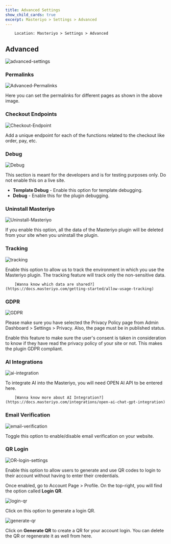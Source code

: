```yaml
---
title: Advanced Settings
show_child_cards: true
excerpt: Masteriyo > Settings > Advanced
---
```


        Location: Masteriyo > Settings > Advanced

## Advanced

![advanced-settings](https://github.com/Masteriyo/masteriyo-docs/assets/75772539/486bb28e-bf65-4ffe-8f15-d3e857b83403)

### Permalinks

![Advanced-Permalinks](https://user-images.githubusercontent.com/75772539/228789280-a03df1c9-2c89-4e3a-be47-73e67af79467.png)

Here you can set the permalinks for different pages as shown in the above image.

### Checkout Endpoints

![Checkout-Endpoint](https://user-images.githubusercontent.com/75772539/228789528-0f49ed2a-4dfc-4d4f-9f18-bb899d1ac4d3.png)

Add a unique endpoint for each of the functions related to the checkout like order, pay, etc.

### Debug

![Debug](https://user-images.githubusercontent.com/75772539/228789751-1330bfde-941f-479d-92fe-5af507627af2.png)

This section is meant for the developers and is for testing purposes only. Do not enable this on a live site.

- **Template Debug** - Enable this option for template debugging.
- **Debug** - Enable this for the plugin debugging.

### Uninstall Masteriyo

![Uninstall-Masteriyo](https://user-images.githubusercontent.com/75772539/228789976-a6c734a7-72c0-44ae-b5fb-ca45298a4ed1.png)

If you enable this option, all the data of the Masteriyo plugin will be deleted from your site when you uninstall the plugin.

### Tracking

![tracking](https://github.com/Masteriyo/masteriyo-docs/assets/75772539/fc5cfdc1-02c3-4a40-ac92-feb262b316eb)

Enable this option to allow us to track the environment in which you use the Masteriyo plugin. The tracking feature will track only the non-sensitive data.

        [Wanna know which data are shared?](https://docs.masteriyo.com/getting-started/allow-usage-tracking)

### GDPR

![GDPR](https://github.com/Masteriyo/masteriyo-docs/assets/75772539/08183b2b-f7d3-41f1-8640-59a3174a9edd)

Please make sure you have selected the Privacy Policy page from Admin Dashboard > Settings > Privacy. Also, the page must be in published status.

Enable this feature to make sure the user's consent is taken in consideration to know if they have read the privacy policy of your site or not. This makes the plugin GDPR compliant.

### AI Integrations

![ai-integration](https://github.com/Masteriyo/masteriyo-docs/assets/75772539/ea4b7917-c476-4701-8eea-4aea42bed53b)

To integrate AI into the Masteriyo, you will need OPEN AI API to be entered here.

        [Wanna know more about AI Integration?](https://docs.masteriyo.com/integrations/open-ai-chat-gpt-integration)

### Email Verification

![email-verification](https://github.com/Masteriyo/masteriyo-docs/assets/75772539/0a45493b-70aa-416a-ad69-c0544677c022)

Toggle this option to enable/disable email verification on your website.

### QR Login

![OR-login-settings](https://github.com/Masteriyo/masteriyo-docs/assets/75772539/6f2545d0-3e33-4353-b43e-5baa7f2511c3)

Enable this option to allow users to generate and use QR codes to login to their account without having to enter their credentials.

Once enabled, go to Account Page > Profile. On the top-right, you will find the option called **Login QR**.

![login-qr](https://github.com/Masteriyo/masteriyo-docs/assets/75772539/6b71437b-7acd-4a52-9430-07556a9ba9e3)

Click on this option to generate a login QR.

![generate-qr](https://github.com/Masteriyo/masteriyo-docs/assets/75772539/bf13a967-246b-4560-a901-d8d4a5b4b368)

Click on **Generate QR** to create a QR for your account login. You can delete the QR or regenerate it as well from here.
